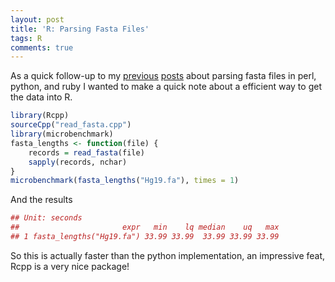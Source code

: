 ```yaml
---
layout: post
title: 'R: Parsing Fasta Files'
tags: R
comments: true
---
```


As a quick follow-up to my [previous](http://scriptogr.am/jimhester/post/perl-vs-python-vs-ruby-parsing-fasta-files) [posts](http://scriptogr.am/jimhester/post/perl-vs-python-vs-ruby-fasta-reading-using-bio-packages)
about parsing fasta files in perl, python, and ruby I wanted to make a quick note
about a efficient way to get the data into R.

<script src="https://gist.github.com/4156738.js?file=read_fasta.cpp"></script>

```r
library(Rcpp)
sourceCpp("read_fasta.cpp")
library(microbenchmark)
fasta_lengths <- function(file) {
    records = read_fasta(file)
    sapply(records, nchar)
}
microbenchmark(fasta_lengths("Hg19.fa"), times = 1)
```

And the results

```r
## Unit: seconds
##                       expr   min    lq median    uq   max
## 1 fasta_lengths("Hg19.fa") 33.99 33.99  33.99 33.99 33.99
```

So this is actually faster than the python implementation, an impressive feat,
Rcpp is a very nice package!
